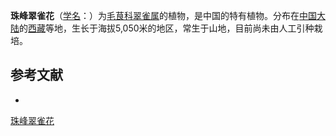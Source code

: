 {{Speciesbox
| name = 珠峰翠雀花
| status = 
| status_system = 
| image =
| genus = Delphinium
| species = chumulangmaense
| authority = W. T. Wang
}}

'''珠峰翠雀花'''（[[学名|学名]]：{{lang|la|''Delphinium chumulangmaense''}}）为[[毛茛科|毛茛科]][[翠雀属|翠雀属]]的植物，是中国的特有植物。分布在[[中国大陆|中国大陆]]的[[西藏|西藏]]等地，生长于海拔5,050米的地区，常生于山地，目前尚未由人工引种栽培。

== 参考文献 ==
<div class="references-small">
* {{cite web| url =http://www.bioinfo.cn/db05/KmzwSpecies.php?action=view&id=18415| title =珠峰翠雀花| work =《中国高等植物数据库全库》| publisher =中国科学院微生物研究所| author =昆明植物研究所| accessdate =2009-02-25| deadurl =yes| archiveurl =https://web.archive.org/web/20160305012607/http://www.bioinfo.cn/db05/KmzwSpecies.php?action=view&id=18415| archivedate =2016-03-05}}
</div>
{{Taxonbar|from=Q15228382}}

[[Category:翠雀属|珠峰翠雀花]]


{{植物小作品}}